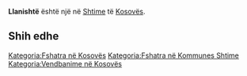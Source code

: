 {{Fshat në 
 | Emri                = Llanishtë
 | EmriAlt                = 
 | NAME_SHORT_FORM=      
 | NAME_GENERIC=      
 | NAME_SORT_NAME_RO=      LLANISHTE
 | FULL_NAME_RO = Llanishtë
 | FULL_NAME_ND_RO=Llanishte
 | SORT_NAME_RG=LLANISHTE
 | FULL_NAME_RG=Llanishtë
 | FULL_NAME_ND_RG=Llanishte
 | SRP_NAME_SHORT_FORM=      
 | SRP_NAME_GENERIC=      
 | SRP_NAME_SORT_NAME_RO=      
 | SRP_FULL_NAME_RO = 
 | SRP_FULL_NAME_ND_RO=
 | SRP_SORT_NAME_RG=
 | SRP_FULL_NAME_RG=
 | SRP_FULL_NAME_ND_RG=
 | Emri (Rasa dhanore) = 
 | Figura              = 
 | Shteti              = Kosovo
 | Komuna              = Shtime
 | Kodi postar         = 
 | Sipërfaqja          = 

 | Popullsia           = 

 | Regj. i popullsisë  = 
 | Dend. e popullsisë  = 
 | Faqja zyrtare       = 
 <!--- Koordinatat ----> 
 | Gjerësia            = 42.384722
 | Gjatësia            = 20.946111
 | Lartësia            = 
}}
'''Llanishtë''' është një [[]] në [[Shtime]] të [[Kosovës]].

<!-- == Gjeografia == -->
<!-- == Historia == -->
<!-- == Demografia == -->
== Shih edhe ==
{{Komuna Shtime}}
{{Kosovo-Administrata-Cung}}

[[Kategoria:Fshatra në Kosovës]]
[[Kategoria:Fshatra në Kommunes Shtime]]
[[Kategoria:Vendbanime në Kosovës]]
